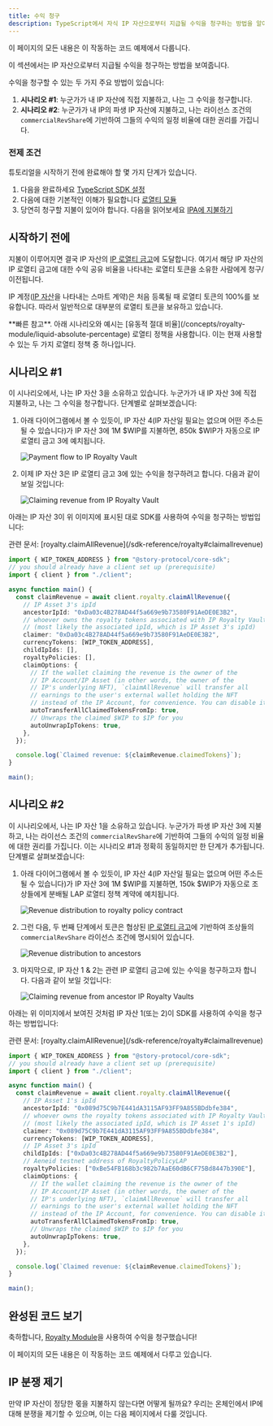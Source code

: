 ```yaml
---
title: 수익 청구
description: TypeScript에서 자식 IP 자산으로부터 지급될 수익을 청구하는 방법을 알아보세요.
---
```


<CardGroup cols={1}>
  <Card title="완성된 코드" href="https://github.com/storyprotocol/typescript-tutorial/blob/main/scripts/royalty/payRevenue.ts" icon="thumbs-up">
    이 페이지의 모든 내용은 이 작동하는 코드 예제에서 다룹니다.
  </Card>
</CardGroup>

이 섹션에서는 IP 자산으로부터 지급될 수익을 청구하는 방법을 보여줍니다.

수익을 청구할 수 있는 두 가지 주요 방법이 있습니다:

1. **시나리오 #1**: 누군가가 내 IP 자산에 직접 지불하고, 나는 그 수익을 청구합니다.
2. **시나리오 #2**: 누군가가 내 IP의 파생 IP 자산에 지불하고, 나는 라이선스 조건의 `commercialRevShare`에 기반하여 그들의 수익의 일정 비율에 대한 권리를 가집니다.

### 전제 조건

튜토리얼을 시작하기 전에 완료해야 할 몇 가지 단계가 있습니다.

1. 다음을 완료하세요 [TypeScript SDK 설정](/developers/typescript-sdk/setup)
2. 다음에 대한 기본적인 이해가 필요합니다 [로열티 모듈](/concepts/royalty-module)
3. 당연히 청구할 지불이 있어야 합니다. 다음을 읽어보세요 [IPA에 지불하기](/developers/typescript-sdk/pay-ipa)

## 시작하기 전에

지불이 이루어지면 결국 IP 자산의 [IP 로열티 금고](/concepts/royalty-module/ip-royalty-vault)에 도달합니다. 여기서 해당 IP 자산의 IP 로열티 금고에 대한 수익 공유 비율을 나타내는 로열티 토큰을 소유한 사람에게 청구/이전됩니다.

IP 계정([IP 자산](/concepts/ip-asset)을 나타내는 스마트 계약)은 처음 등록될 때 로열티 토큰의 100%를 보유합니다. 따라서 일반적으로 대부분의 로열티 토큰을 보유하고 있습니다.

<Note>
  **빠른 참고**. 아래 시나리오와 예시는 [유동적 절대 비율](/concepts/royalty-module/liquid-absolute-percentage) 로열티 정책을 사용합니다. 이는 현재 사용할 수 있는 두 가지 로열티 정책 중 하나입니다.
</Note>

## 시나리오 #1

이 시나리오에서, 나는 IP 자산 3을 소유하고 있습니다. 누군가가 내 IP 자산 3에 직접 지불하고, 나는 그 수익을 청구합니다. 단계별로 살펴보겠습니다:

1. 아래 다이어그램에서 볼 수 있듯이, IP 자산 4(IP 자산일 필요는 없으며 어떤 주소든 될 수 있습니다)가 IP 자산 3에 1M \$WIP를 지불하면, 850k \$WIP가 자동으로 IP 로열티 금고 3에 예치됩니다.

   <Frame>
     <img src="/images/concepts/lap-1.png" alt="Payment flow to IP Royalty Vault" />
   </Frame>

2. 이제 IP 자산 3은 IP 로열티 금고 3에 있는 수익을 청구하려고 합니다. 다음과 같이 보일 것입니다:

   <Frame>
     <img src="/images/concepts/lap-3.png" alt="Claiming revenue from IP Royalty Vault" />
   </Frame>

아래는 IP 자산 3이 위 이미지에 표시된 대로 SDK를 사용하여 수익을 청구하는 방법입니다:

<Info>
  관련 문서:
  [royalty.claimAllRevenue](/sdk-reference/royalty#claimallrevenue)
</Info>

```typescript main.ts
import { WIP_TOKEN_ADDRESS } from "@story-protocol/core-sdk";
// you should already have a client set up (prerequisite)
import { client } from "./client";

async function main() {
  const claimRevenue = await client.royalty.claimAllRevenue({
    // IP Asset 3's ipId
    ancestorIpId: "0xDa03c4B278AD44f5a669e9b73580F91AeDE0E3B2",
    // whoever owns the royalty tokens associated with IP Royalty Vault 3
    // (most likely the associated ipId, which is IP Asset 3's ipId)
    claimer: "0xDa03c4B278AD44f5a669e9b73580F91AeDE0E3B2",
    currencyTokens: [WIP_TOKEN_ADDRESS],
    childIpIds: [],
    royaltyPolicies: [],
    claimOptions: {
      // If the wallet claiming the revenue is the owner of the
      // IP Account/IP Asset (in other words, the owner of the
      // IP's underlying NFT), `claimAllRevenue` will transfer all
      // earnings to the user's external wallet holding the NFT
      // instead of the IP Account, for convenience. You can disable it here.
      autoTransferAllClaimedTokensFromIp: true,
      // Unwraps the claimed $WIP to $IP for you
      autoUnwrapIpTokens: true,
    },
  });

  console.log(`Claimed revenue: ${claimRevenue.claimedTokens}`);
}

main();
```

## 시나리오 #2

이 시나리오에서, 나는 IP 자산 1을 소유하고 있습니다. 누군가가 파생 IP 자산 3에 지불하고, 나는 라이선스 조건의 `commercialRevShare`에 기반하여 그들의 수익의 일정 비율에 대한 권리를 가집니다. 이는 시나리오 #1과 정확히 동일하지만 한 단계가 추가됩니다. 단계별로 살펴보겠습니다:

1. 아래 다이어그램에서 볼 수 있듯이, IP 자산 4(IP 자산일 필요는 없으며 어떤 주소든 될 수 있습니다)가 IP 자산 3에 1M \$WIP를 지불하면, 150k \$WIP가 자동으로 조상들에게 분배될 LAP 로열티 정책 계약에 예치됩니다.

   <Frame>
     <img src="/images/concepts/lap-1.png" alt="Revenue distribution to royalty policy contract" />
   </Frame>

2. 그런 다음, 두 번째 단계에서 토큰은 협상된 [IP 로열티 금고](/concepts/royalty-module/ip-royalty-vault)에 기반하여 조상들의 `commercialRevShare` 라이선스 조건에 명시되어 있습니다.

   <Frame>
     <img src="/images/concepts/lap-2.png" alt="Revenue distribution to ancestors" />
   </Frame>

3. 마지막으로, IP 자산 1 & 2는 관련 IP 로열티 금고에 있는 수익을 청구하고자 합니다. 다음과 같이 보일 것입니다:

   <Frame>
     <img src="/images/concepts/lap-3.png" alt="Claiming revenue from ancestor IP Royalty Vaults" />
   </Frame>

아래는 위 이미지에서 보여진 것처럼 IP 자산 1(또는 2)이 SDK를 사용하여 수익을 청구하는 방법입니다:

<Info>
  관련 문서:
  [royalty.claimAllRevenue](/sdk-reference/royalty#claimallrevenue)
</Info>

```typescript main.ts
import { WIP_TOKEN_ADDRESS } from "@story-protocol/core-sdk";
// you should already have a client set up (prerequisite)
import { client } from "./client";

async function main() {
  const claimRevenue = await client.royalty.claimAllRevenue({
    // IP Asset 1's ipId
    ancestorIpId: "0x089d75C9b7E441dA3115AF93FF9A855BDdbfe384",
    // whoever owns the royalty tokens associated with IP Royalty Vault 1
    // (most likely the associated ipId, which is IP Asset 1's ipId)
    claimer: "0x089d75C9b7E441dA3115AF93FF9A855BDdbfe384",
    currencyTokens: [WIP_TOKEN_ADDRESS],
    // IP Asset 3's ipId
    childIpIds: ["0xDa03c4B278AD44f5a669e9b73580F91AeDE0E3B2"],
    // Aeneid testnet address of RoyaltyPolicyLAP
    royaltyPolicies: ["0xBe54FB168b3c982b7AaE60dB6CF75Bd8447b390E"],
    claimOptions: {
      // If the wallet claiming the revenue is the owner of the
      // IP Account/IP Asset (in other words, the owner of the
      // IP's underlying NFT), `claimAllRevenue` will transfer all
      // earnings to the user's external wallet holding the NFT
      // instead of the IP Account, for convenience. You can disable it here.
      autoTransferAllClaimedTokensFromIp: true,
      // Unwraps the claimed $WIP to $IP for you
      autoUnwrapIpTokens: true,
    },
  });

  console.log(`Claimed revenue: ${claimRevenue.claimedTokens}`);
}

main();
```

## 완성된 코드 보기

축하합니다, [Royalty Module](/concepts/royalty-module)을 사용하여 수익을 청구했습니다!

<CardGroup cols={1}>
  <Card title="완성된 코드" href="https://github.com/storyprotocol/typescript-tutorial/blob/main/scripts/royalty/payRevenue.ts" icon="thumbs-up">
    이 페이지의 모든 내용은 이 작동하는 코드 예제에서 다루고 있습니다.
  </Card>
</CardGroup>

## IP 분쟁 제기

만약 IP 자산이 정당한 몫을 지불하지 않는다면 어떻게 될까요? 우리는 온체인에서 IP에 대해 분쟁을 제기할 수 있으며, 이는 다음 페이지에서 다룰 것입니다.
